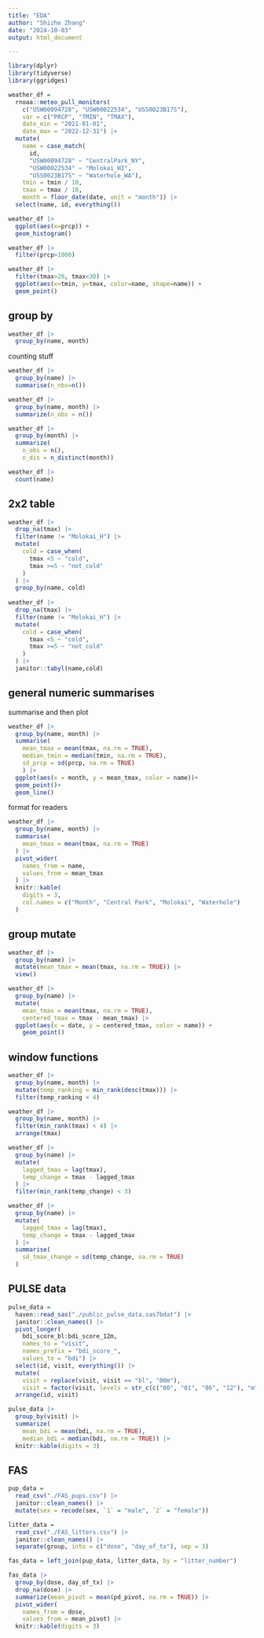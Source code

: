 ```yaml
---
title: "EDA"
author: "Shizhe Zhang"
date: "2024-10-03"
output: html_document

---
```


```r
library(dplyr)
library(tidyverse)
library(ggridges)
```

```r
weather_df = 
  rnoaa::meteo_pull_monitors(
    c("USW00094728", "USW00022534", "USS0023B17S"),
    var = c("PRCP", "TMIN", "TMAX"), 
    date_min = "2021-01-01",
    date_max = "2022-12-31") |>
  mutate(
    name = case_match(
      id, 
      "USW00094728" ~ "CentralPark_NY", 
      "USW00022534" ~ "Molokai_HI",
      "USS0023B17S" ~ "Waterhole_WA"),
    tmin = tmin / 10,
    tmax = tmax / 10,
    month = floor_date(date, unit = "month")) |>
  select(name, id, everything())
```

```r
weather_df |> 
  ggplot(aes(x=prcp)) +
  geom_histogram()
```

```r
weather_df |> 
  filter(prcp>1000)
```

```r
weather_df |> 
  filter(tmax>20, tmax<30) |> 
  ggplot(aes(x=tmin, y=tmax, color=name, shape=name)) +
  geom_point()
```

## group by

```r
weather_df |> 
  group_by(name, month)
```

counting stuff

```r
weather_df |> 
  group_by(name) |> 
  summarise(n_nbs=n())

weather_df |>
  group_by(name, month) |>
  summarize(n_obs = n())

weather_df |>
  group_by(month) |>
  summarize(
    n_obs = n(),
    n_dis = n_distinct(month))
```

```r
weather_df |>
  count(name)
```

## 2x2 table

```r
weather_df |>
  drop_na(tmax) |> 
  filter(name != "Molokai_H") |> 
  mutate(
    cold = case_when(
      tmax <5 ~ "cold",
      tmax >=5 ~ "not_cold"
    )
  ) |> 
  group_by(name, cold) 
  
weather_df |>
  drop_na(tmax) |> 
  filter(name != "Molokai_H") |> 
  mutate(
    cold = case_when(
      tmax <5 ~ "cold",
      tmax >=5 ~ "not_cold"
    )
  ) |> 
  janitor::tabyl(name,cold)
```

## general numeric summarises

summarise and then plot

```r
weather_df |> 
  group_by(name, month) |> 
  summarise(
    mean_tmax = mean(tmax, na.rm = TRUE),
    median_tmin = median(tmin, na.rm = TRUE),
    sd_prcp = sd(prcp, na.rm = TRUE)
    ) |> 
  ggplot(aes(x = month, y = mean_tmax, color = name))+
  geom_point()+
  geom_line()
```

format for readers

```r
weather_df |> 
  group_by(name, month) |> 
  summarise(
    mean_tmax = mean(tmax, na.rm = TRUE)
  ) |> 
  pivot_wider(
    names_from = name,
    values_from = mean_tmax
  ) |> 
  knitr::kable(
    digits = 3,
    col.names = c("Month", "Central Park", "Molokai", "Waterhole")
  )
```

## group mutate

```r
weather_df |> 
  group_by(name) |> 
  mutate(mean_tmax = mean(tmax, na.rm = TRUE)) |> 
  view()

weather_df |> 
  group_by(name) |> 
  mutate(
    mean_tmax = mean(tmax, na.rm = TRUE),
    centered_tmax = tmax - mean_tmax) |> 
  ggplot(aes(x = date, y = centered_tmax, color = name)) + 
    geom_point() 
```

## window functions

```r
weather_df |>
  group_by(name, month) |>
  mutate(temp_ranking = min_rank(desc(tmax))) |> 
  filter(temp_ranking < 4)

weather_df |>
  group_by(name, month) |>
  filter(min_rank(tmax) < 4) |> 
  arrange(tmax)
```

```r
weather_df |> 
  group_by(name) |> 
  mutate(
    lagged_tmax = lag(tmax),
    temp_change = tmax - lagged_tmax
  ) |> 
  filter(min_rank(temp_change) < 3)

weather_df |> 
  group_by(name) |> 
  mutate(
    lagged_tmax = lag(tmax),
    temp_change = tmax - lagged_tmax
  ) |> 
  summarise(
    sd_tmax_change = sd(temp_change, na.rm = TRUE)
  )
```


## PULSE data

```r
pulse_data = 
  haven::read_sas("./public_pulse_data.sas7bdat") |>
  janitor::clean_names() |>
  pivot_longer(
    bdi_score_bl:bdi_score_12m,
    names_to = "visit", 
    names_prefix = "bdi_score_",
    values_to = "bdi") |>
  select(id, visit, everything()) |>
  mutate(
    visit = replace(visit, visit == "bl", "00m"),
    visit = factor(visit, levels = str_c(c("00", "01", "06", "12"), "m"))) |>
  arrange(id, visit)

pulse_data |> 
  group_by(visit) |> 
  summarize(
    mean_bdi = mean(bdi, na.rm = TRUE),
    median_bdi = median(bdi, na.rm = TRUE)) |> 
  knitr::kable(digits = 3)

```

## FAS

```r
pup_data = 
  read_csv("./FAS_pups.csv") |>
  janitor::clean_names() |>
  mutate(sex = recode(sex, `1` = "male", `2` = "female")) 

litter_data = 
  read_csv("./FAS_litters.csv") |>
  janitor::clean_names() |>
  separate(group, into = c("dose", "day_of_tx"), sep = 3)

fas_data = left_join(pup_data, litter_data, by = "litter_number") 

fas_data |> 
  group_by(dose, day_of_tx) |> 
  drop_na(dose) |> 
  summarize(mean_pivot = mean(pd_pivot, na.rm = TRUE)) |> 
  pivot_wider(
    names_from = dose, 
    values_from = mean_pivot) |> 
  knitr::kable(digits = 3)
```










